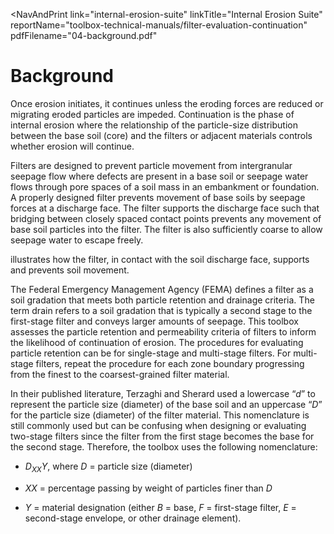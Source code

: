 
<NavAndPrint 
  link="internal-erosion-suite" 
  linkTitle="Internal Erosion Suite" 
  reportName="toolbox-technical-manuals/filter-evaluation-continuation" 
  pdfFilename="04-background.pdf"
></NavAndPrint>

# Background

Once erosion initiates, it continues unless the eroding forces are reduced or migrating eroded particles are impeded. Continuation is the phase of
internal erosion where the relationship of the particle-size distribution between the base soil (core) and the filters or adjacent materials controls
whether erosion will continue.

Filters are designed to prevent particle movement from intergranular seepage flow where defects are present in a base soil or seepage water flows
through pore spaces of a soil mass in an embankment or foundation. A properly designed filter prevents movement of base soils by seepage forces at a
discharge face. The filter supports the discharge face such that bridging between closely spaced contact points prevents any movement of base soil
particles into the filter. The filter is also sufficiently coarse to allow seepage water to escape freely.

<FigReference parentDocId="107" figKey="particle-retention"></FigReference> illustrates
how the filter, in contact with the soil discharge face, supports and prevents soil
movement.

<Figure
  parentDocId="107"
  docId="04-background.mdx"
  figKey="particle-retention"
  src={addBaseUrl("/figures/toolbox-technical-manuals/filter-evaluation-continuation/figure8.png")}
  alt="Schematic of filter providing particle retention"
  caption="Schematic of filter providing particle retention."
></Figure>

The Federal Emergency Management Agency (FEMA) <Citation citationKey="FEMA2011" bibFile="/bibliographies/107-bib.json"></Citation> defines a filter as a soil gradation that meets both particle retention and drainage criteria.
The term drain refers to a soil gradation that is typically a second stage to the first-stage filter and conveys larger amounts of seepage.
This toolbox assesses the particle retention and permeability criteria of filters to inform the likelihood of continuation of erosion.
The procedures for evaluating particle retention can be for single-stage and multi-stage filters. For multi-stage filters, repeat the procedure for
each zone boundary progressing from the finest to the coarsest-grained filter material.

In their published literature, Terzaghi and Sherard used a lowercase “_d_” to represent the particle size (diameter) of the base soil and an uppercase
“_D_” for the particle size (diameter) of the filter material. This nomenclature is still commonly used but can be confusing when designing or evaluating
two-stage filters since the filter from the first stage becomes the base for the second stage. Therefore, the toolbox uses the following nomenclature:

- _D<sub>XX</sub>Y_, where _D_ = particle size (diameter)

- _XX_ = percentage passing by weight of particles finer than _D_

- _Y_ = material designation (either _B_ = base, _F_ = first-stage filter, _E_ = second-stage envelope, or other drainage element).

<CitationFootnote />
